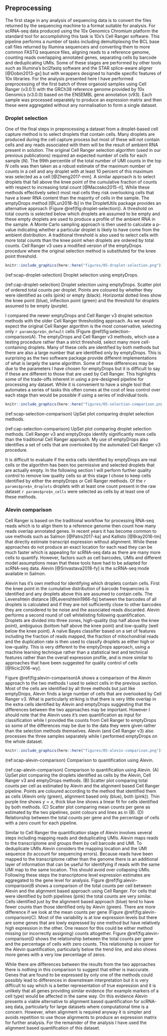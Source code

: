## Preprocessing

The first stage in any analysis of sequencing data is to convert the files
returned by the sequencing machine to a format suitable for analysis. For
scRNA-seq data produced using the 10x Genomics Chromium platform the standard
tool for accomplishing this task is 10x's Cell Ranger software. This pipeline
performs a number of tasks including demultiplexing the BCL base call files
returned by Illumina sequencers and converting them to more common FASTQ
sequence files, aligning reads to a reference genome, counting reads
overlapping annotated genes, separating cells by barcode and deduplicating
UMIs. Some of these stages are performed by other tools such as Illumina's
bcl2fastq software and the STAR splice-aware aligner [@Dobin2013-gx] but with
wrappers designed to handle specific features of 10x libraries. For the
analysis presented here I have performed preprocessing of the first batch of
three organoid samples using Cell Ranger (v3.0.1) with the GRCh38 reference
genome provided by 10x Genomics (v3.0.0) based on the ENSEMBL gene annotation
(v93). Each sample was processed separately to produce an expression matrix and
then these were aggregated without any normalisation to form a single dataset.

### Droplet selection

One of the final steps in preprocessing a dataset from a droplet-based cell
capture method is to select droplets that contain cells. Many droplets are
produced during the cell capture process but most of these will not contain
cells and any reads associated with them will be the result of ambient RNA
present in solution. The original Cell Ranger selection algorithm (used in our
previous publications) required an expected number of cells for each sample
($N$). The 99th percentile of the total number of UMI counts in the top $N$
cells was then taken as a robust estimate of the maximum number of counts in a
cell and any droplet with at least 10 percent of this maximum was selected as a
cell [@Zheng2017-mm]. A similar approach is to select droplets that fall above
the knee point of the cumulative fraction of counts with respect to increasing
total count [@Macosko2015-rl]. While these methods effectively select most real
cells they risk overlooking cells that have a lower RNA content than the
majority of cells in the sample. The emptyDrops method [@Lun2018-lb] in the
DropletUtils package provides an alternative approach (Figure
\@ref(fig:droplet-selection)). A threshold on total counts is selected below
which droplets are assumed to be empty and these empty droplets are used to
produce a profile of the ambient RNA in the sample. A Monte Carlo sampling
approach is then used to calculate a p-value indicating whether a particular
droplet is likely to have come from the ambient distribution. A traditional
threshold is also used to select cells with more total counts than the knee
point when droplets are ordered by total counts. Cell Ranger v3 uses a modified
version of the emptyDrops procedure where the original selection method is
substituted for the knee point threshold.

```r
knitr::include_graphics(here::here("figures/05-droplet-selection.png"))
```

(ref:scap-droplet-selection) Droplet selection using emptyDrops.

(ref:cap-droplet-selection) Droplet selection using emptyDrops. Scatter plot of ordered total counts per droplet. Points are coloured by whether they were identified as cells (pink) or empty (black). Horizontal dotted lines show the knee point (blue), inflection point (green) and the threshold for droplets assumed to be empty (purple).

I compared the newer emptyDrops and Cell Ranger v3 droplet selection methods
with the older Cell Ranger thresholding approach. As we would expect the
original Cell Ranger algorithm is the most conservative, selecting only
`r params$pre$n_default` cells (Figure \@ref(fig:selection-comparison)A). The
emptyDrops and Cell Ranger v3 methods, which use a testing procedure rather
than a strict threshold, select many more cell-containing droplets. Many of
these cells are identified by both methods but there are also a large number
that are identified only by emptyDrops. This is surprising as the two software
package provide different implementations of what is largely the same
algorithm. Some of these differences may be due to the parameters I have chosen
for emptyDrops but it is difficult to say if these are different to those that
are used by Cell Ranger. This highlights some of the trade-offs inherent in
using a pre-designed pipeline for processing any dataset. While it is
convenient to have a single tool that automates a series of tasks this often
comes at the cost of less control over each stage than would be possible if
using a series of individual tools.

```r
knitr::include_graphics(here::here("figures/05-selection-comparison.png"))
```

(ref:scap-selection-comparison) UpSet plot comparing droplet selection methods.

(ref:cap-selection-comparison) UpSet plot comparing droplet selection methods. Cell Ranger v3 and emptyDrops identify significantly more cells than the traditional Cell Ranger approach. My use of emptyDrops also identifies a set of cells that are overlooked by the automated Cell Ranger v3 procedure.

It is difficult to evaluate if the extra cells identified by emptyDrops are
real cells or the algorithm has been too permissive and selected droplets that
are actually empty. In the following section I will perform further quality
control to remove low quality cells so at this stage I chose to keep cells
identified by either the emptyDrops or Cell Ranger methods. Of the
`r params$pre$n_droplets` droplets with at least one count present in the raw
dataset `r params$pre$n_cells` were selected as cells by at least one of these
methods.

### Alevin comparison

Cell Ranger is based on the traditional workflow for processing RNA-seq reads
which is to align them to a reference genome then count how many reads overlap
annotated genes. In recent years it has become common to use methods such as
Salmon [@Patro2017-ka] and Kallisto [@Bray2016-tm] that directly estimate
transcript expression without alignment. While these approaches do not produce
an exact location for each read they can be much faster which is appealing for
scRNA-seq data as there are many more cells to quantify. However, factors such
as cell barcodes, UMIs and different model assumptions mean that these tools
have had to be adapted for scRNA-seq data. Alevin [@Srivastava2018-fy] is the
scRNA-seq mode available in Salmon.

Alevin has it's own method for identifying which droplets contain cells. First
the knee point in the cumulative distribution of barcode frequencies is
identified and any droplets above this are assumed to contain cells. The
Levenshtein distance [@Levenshtein1966-fq] between the barcodes of all droplets
is calculated and if they are not sufficiently close to other barcodes they are
considered to be noise and the associated reads discarded. Alevin performs a
second round of cell whitelisting following quantification. Droplets are
divided into three zones, high-quality (top half above the knee point),
ambiguous (bottom half above the knee point) and low-quality (well below the
knee point). A naïve Bayes classifier based on a set of features including the
fraction of reads mapped, the fraction of mitochondrial reads and the
duplication rate is then used to classify droplets as either high or
low-quality. This is very different to the emptyDrops approach, using a machine
learning technique rather than a statistical test and technical features rather
than the overall expression profile, and is more similar to approaches that
have been suggested for quality control of cells [@Ilicic2016-wy].

Figure \@ref(fig:alevin-comparison)A shows a comparison of the Alevin approach
to the two methods I used to select cells in the previous section. Most of the
cells are identified by all three methods but just like emptyDrops, Alevin
finds a large number of cells that are overlooked by Cell Ranger v3. What is
particularly striking is that there is very little overlap in the extra cells
identified by Alevin and emptyDrops suggesting that the differences between the
two approaches may be important. However I should note that the Alevin uses
it's own quantification as input for classification while I provided the counts
from Cell Ranger to emptyDrops so some of the differences may be due to the
data they were given rather than the selection methods themselves. Alevin (and
Cell Ranger v3) also processes the three samples separately while I performed
emptyDrops on the whole dataset.

```r
knitr::include_graphics(here::here("figures/05-alevin-comparison.png"))
```

(ref:scap-alevin-comparison) Comparison to quantification using Alevin.

(ref:cap-alevin-comparison) Comparison to quantification using Alevin. (A) UpSet plot comparing the droplets identified as cells by the Alevin, Cell Ranger v3 and emptyDrops methods. (B) Scatter plot comparing total counts per cell as estimated by Alevin and the alignment based Cell Ranger pipeline. Points are coloured according to the method that identified them as cells (Alevin only (green), alignment based only (blue), both (pink)). Thin purple line shows $y = x$, thick blue line shows a linear fit for cells identified by both methods. (C) Scatter plot comparing mean counts per gene as estimated by the two pipelines, point colours and lines as in (B). (D) Relationship between the total counts per gene and the percentage of cells with a zero count for each pipeline.

Similar to Cell Ranger the quantification stage of Alevin involves several
steps including mapping reads and deduplicating UMIs. Alevin maps reads to the
transcriptome and groups them by cell barcode and UMI. To deduplicate UMIs
Alevin considers the mapping location and the UMI sequence (to account for
sequencing errors). Because reads have been mapped to the transcriptome rather
than the genome there is an additional layer of information that can be useful
for identifying if reads with the same UMI map to the same location. This
should avoid over collapsing UMIs. Following these steps the transcriptome
level expression estimates are aggregated to the gene level for analysis.
Figure \@ref(fig:alevin-comparison)B shows a comparison of the total counts per
cell between Alevin and the alignment based approach using Cell Ranger. For
cells that were identified by both pipelines (pink) the total counts are very
similar. Cells identified just by the alignment based approach (blue) tend to
have fewer counts than those identified only by Alevin (green). There are more
difference if we look at the mean counts per gene (Figure
\@ref(fig:alevin-comparison)C). Most of the variability is at low expression
levels but there are some genes that are lowly expressed by one method but have
relatively high expression in the other. One reason for this could be either
method missing (or incorrectly assigning) counts altogether. Figure
\@ref(fig:alevin-comparison)D shows the relationship between the total counts
per gene and the percentage of cells with zero counts. This relationship is
noisier for the Alevin quantification, particularly below the trend line, and
also shows more genes with a very low percentage of zeros.

While there are differences between the results from the two approaches there
is nothing in this comparison to suggest that either is inaccurate. Genes that
are found to be expressed by only one of the methods could possibly lead to
differences in downstream interpretation but it is very difficult to say which
is a better representation of true expression and it is unlikely that all genes
providing similar evidence (for example markers of a cell type) would be
affected in the same way. On this evidence Alevin presents a viable alternative
to alignment based quantification for scRNA-seq data, particularly for large
datasets where computational time is a concern. However, when alignment is
required anyway it is simpler and avoids repetition to use those alignments to
produce an expression matrix for further analysis. For the remainder of the
analysis I have used the alignment based quantification of this dataset.
